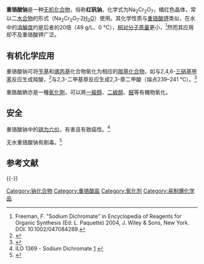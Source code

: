 {{Chembox
| Name = 重铬酸钠
| ImageFile1 = Na2Cr2O7.png
<!-- | ImageSize = 250px -->
| ImageName1 = 重铬酸钠结构
| ImageFile2 = Dichroman sodný.JPG
| OtherNames = 红矾钠
| Section1 = {{Chembox Identifiers
| CASNo = 7789-12-0
| CASNo_Ref = {{cascite|changed|??}}
| CASNo1 = 10588-01-9
| CASNo1_Ref = {{cascite|correct|CAS}}
| RTECS  =  HX7750000
| ChemSpiderID_Ref  = {{chemspidercite|correct|chemspider}}
| ChemSpiderID  =  23723
| InChI  =  1/2Cr.2Na.7O/q;;2*+1;;;;;;2*-1/rCr2O7.2Na/c3-1(4,5)9-2(6,7)8;;/q-2;2*+1
| InChIKey  =  KIEOKOFEPABQKJ-RXLKZJBDAW
| ChEBI_Ref  = {{ebicite|correct|EBI}}|  ChEBI  =  39483
| SMILES  =  [Na+].[Na+].[O-][Cr](=O)(=O)O[Cr]([O-])(=O)=O
| StdInChI_Ref  = {{stdinchicite|correct|chemspider}}
| StdInChI  =  1S/2Cr.2Na.7O/q;;2*+1;;;;;;2*-1
| StdInChIKey_Ref  = {{stdinchicite|correct|chemspider}}
| StdInChIKey  =  KIEOKOFEPABQKJ-UHFFFAOYSA-N
| UNII_Ref  = {{fdacite|changed|FDA}}|  UNII  =  C9G6VY6ZZ4
| PubChem  =  25408
| UNNumber  =  3288
| EINECS  =  234-190-3}}
| Section2 = {{Chembox Properties
| Formula = Na<sub>2</sub>Cr<sub>2</sub>O<sub>7</sub>·2H<sub>2</sub>O
| MolarMass = 298.02 (二水) 
| Density = 2.52 g/cm<sup>3</sup>
| Solubility = 2380 g/L, 0 °C
| MeltingPt = 356.7 °C<br />100 °C时失去结晶水
| BoilingPt = 分解}}
| Section7 = {{Chembox Hazards
| MainHazards = 致癌
| RPhrases = {{R45}}, {{R46}}, {{R60}}, {{R61}},<br />{{R8}}, {{R21}}, {{R25}}, {{R26}}, {{R34}},<br />{{R42/43}}, {{R48/23}}, {{R50/53}},
| SPhrases = {{S53}}, {{S45}}, {{S60}}, {{S61}}
| NFPA-H = 3
| NFPA-F = 0
| NFPA-R = 0
| NFPA-O = OX
| LD50 = 50 mg/kg}}
| Section8 = {{Chembox Related
| OtherCpds = [[重铬酸钾|K<sub>2</sub>Cr<sub>2</sub>O<sub>7</sub>]]、[[铬酸钠|Na<sub>2</sub>CrO<sub>4</sub>]]、[[高锰酸钾|KMnO<sub>4</sub>]]、[[三氧化铬|CrO<sub>3</sub>]]}}}}
'''重铬酸钠'''是一种[[无机化合物|无机化合物]]，俗称'''红矾钠'''，化学式为Na<sub>2</sub>Cr<sub>2</sub>O<sub>7</sub>，橘红色晶体，常以二[[水合物|水合物]]的形式（Na<sub>2</sub>Cr<sub>2</sub>O<sub>7</sub>·2[[结晶水|H<sub>2</sub>O]]）使用。其化学性质与[[重铬酸钾|重铬酸钾]]类似，在水中的[[溶解度|溶解度]]约是后者的20倍（49 g/L、0 °C），[[相对分子质量|相对分子质量]]更小，<ref>Freeman, F. "Sodium Dichromate" in Encyclopedia of Reagents for Organic Synthesis (Ed: L. Paquette) 2004, J. Wiley & Sons, New York. DOI: 10.1002/047084289.</ref>然而其应用却不及重铬酸钾广泛。

== 有机化学应用 ==

重铬酸钠可将[[苄基|苄基]]和[[烯丙基|烯丙基]]化合物氧化为相应的[[羰基化合物|羰基化合物]]，如与2,4,6-[[三硝基甲苯|三硝基甲苯]]反应生成羧酸，<ref>{{OrgSynth | author = Clarke, H. T.; Hartman, W. W. | title = 2,4,6-Trinitrobenzoic Acid | collvol = 1 | collvolpages = 543 | year = 1941 | prep = cv1p0543}}</ref>与2,3-二甲基萘反应生成2,3-萘二甲酸（熔点239–241 °C）。<ref>{{OrgSynth | author = Friedman, L. | title = 2,3-Naphthalenedicarboxylic Acid | collvol = 5 | collvolpages = 810 | year = 1973 | prep = cv5p0810}}</ref>

重鉻酸鈉亦是一種[[氧化劑|氧化劑]]，可以將[[一級醇|一級醇]]、[[二級醇|二級醇]]、[[醛|醛]]等有機物氧化。

== 安全 ==

重铬酸钠中的[[六价铬|铬为六价]]，有害且有致癌性。<ref>ILO 1369 - Sodium Dichromate [http://www.ilo.org/public/english/protection/safework/cis/products/icsc/dtasht/_icsc13/icsc1369.htm] {{Wayback|url=http://www.ilo.org/public/english/protection/safework/cis/products/icsc/dtasht/_icsc13/icsc1369.htm |date=20090418200831 }}</ref>

无水重铬酸钠有剧毒。<ref>{{Cite web |url=http://www.ccin.com.cn/ccin/news/2008/11/12/55813.shtml |title=中国化工报 2008年11月12日 |access-date=2014年8月14日 |archive-url=https://web.archive.org/web/20140814193243/http://www.ccin.com.cn/ccin/news/2008/11/12/55813.shtml |archive-date=2014年8月14日 |dead-url=yes }}</ref>

== 参考文献 ==
{{Reflist|1}}

{{-}}
{{钠化合物}}
{{铬酸盐}}
[[Category:钠化合物|Category:钠化合物]]
[[Category:重铬酸盐|Category:重铬酸盐]]
[[Category:氧化剂|Category:氧化剂]]
[[Category:易制爆化学品|Category:易制爆化学品]]